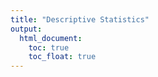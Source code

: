 ```yaml
---
title: "Descriptive Statistics"
output: 
  html_document:
    toc: true
    toc_float: true
---
```



